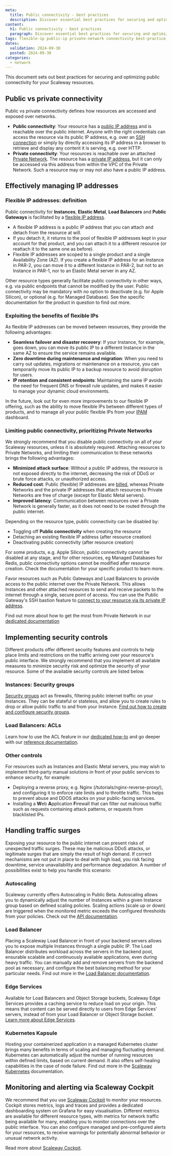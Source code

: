 ```yaml
---
meta:
  title: Public connectivity - best practices
  description: Discover essential best practices for securing and optimizing public connectivity in your Scaleway cloud environment. Learn how to enhance performance and ensure robust protection.
content:
  h1: Public connectivity - best practices
  paragraph: Discover essential best practices for securing and optimizing public connectivity in your Scaleway cloud environment. Learn how to enhance performance and ensure robust protection.
tags: flexible-ip public-ip private-network connectivity best-practice
dates:
  validation: 2024-09-30
  posted: 2024-09-30
categories:
  - network
---
```


This document sets out best practices for securing and optimizing public connectivity for your Scaleway resources.

## Public vs private connectivity

Public vs private connectivity defines how resources are accessed and exposed over networks.

- **Public connectivity**: Your resource has a [public IP address](/ipam/concepts/#public-flexible-ip-address) and is reachable over the public internet. Anyone with the right credentials can access the resource via its public IP address, e.g. over an [SSH connection](/instances/how-to/connect-to-instance/) or simply by directly accessing its IP address in a browser to retrieve and display any content it is serving, e.g. over HTTP.
- **Private connectivity**: Your resources is reachable over an attached [Private Network](/vpc/concepts/#private-networks). The resource has a [private IP address](/vpc/concepts/#private-ip-address), but it can only be accessed via this address from within the VPC of the Private Network. Such a resource may or may not also have a public IP address.

## Effectively managing IP addresses

### Flexible IP addresses: definition

Public connectivity for **Instances**, **Elastic Metal**, **Load Balancers** and **Public Gateways** is facilitated by a [flexible IP address](/ipam/concepts/#public-flexible-ip-address). 

- A flexible IP address is a public IP address that you can attach and detach from the resource at will. 
- If you detach it, it returns to the pool of flexible IP addresses kept in your account for that product, and you can attach it to a different resource (or reattach it to the same one as before).
- Flexible IP addresses are scoped to a single product and a single Availability Zone (AZ). If you create a flexible IP address for an Instance in PAR-2, you can move it to a different Instance in PAR-2, but not to an Instance in PAR-1, nor to an Elastic Metal server in any AZ.

Other resource types generally facilitate public connectivity in other ways, e.g. via public endpoints that cannot be modified by the user. Public connectivity may be mandatory with no option to deactivate (e.g. for Apple Silicon), or optional (e.g. for Managed Database). See the specific documentation for the product in question to find out more.

### Exploiting the benefits of flexible IPs

As flexible IP addresses can be moved between resources, they provide the following advantages: 

- **Seamless failover and disaster recovery**: If your Instance, for example, goes down, you can move its public IP to a different Instance in the same AZ to ensure the service remains available.
- **Zero downtime during maintenance and migration**: When you need to carry out updates, migrations or maintenance on a resource, you can temporarily move its public IP to a backup resource to avoid disruption for users.
- **IP retention and consistent endpoints**: Maintaining the same IP avoids the need for frequent DNS or firewall rule updates, and makes it easier to manage your dynamic cloud environments.

In the future, look out for even more improvements to our flexible IP offering, such as the ability to move flexible IPs between different types of products, and to manage all your public flexible IPs from your [IPAM](/ipam/) dashboard.

### Limiting public connectivity, prioritizing Private Networks

We strongly recommend that you disable public connectivity on all of your Scaleway resources, unless it is absolutely required. Attaching resources to Private Networks, and limiting their communication to these networks brings the following advantages:

- **Minimized attack surface**: Without a public IP address, the resource is not exposed directly to the internet, decreasing the risk of DDoS or brute force attacks, or unauthorized access.
- **Reduced cost**: Public (flexible) IP addresses are [billed](https://www.scaleway.com/en/pricing/), whereas Private Networks and the private IP addresses that attach resources to Private Networks are free of charge (except for Elastic Metal servers). 
- **Improved latency**: Communication between resources over a Private Network is generally faster, as it does not need to be routed through the public internet.

Depending on the resource type, public connectivity can be disabled by:
- Toggling off **Public connectivity** when creating the resource
- Detaching an existing flexible IP address (after resource creation)
- Deactivating public connectivity (after resource creation)

<Message type="note">
For some products, e.g. Apple Silicon, public connectivity cannot be disabled at any stage, and for other resources, eg Managed Databases for Redis, public connectivity options cannot be modified after resource creation. Check the documentation for your specific product to learn more.
</Message>

Favor resources such as Public Gateways and Load Balancers to provide access to the public internet over the Private Network. This allows Instances and other attached resources to send and receive packets to the internet through a single, secure point of access. You can use the Public Gateway's SSH bastion feature to [connect to your resource via its private IP address](/public-gateways/how-to/use-ssh-bastion/#how-to-connect-to-a-resource-behind-your-ssh-bastion).

Find out more about how to get the most from Private Network in our [dedicated documentation](/vpc/reference-content/getting-most-private-networks/)

## Implementing security controls

Different products offer different security features and controls to help place limits and restrictions on the traffic arriving over your resource's public interface. We strongly recommend that you implement all available measures to minimize security risk and optimize the security of your resource. Some of the available security controls are listed below.

### Instances: Security groups

[Security groups](/instances/concepts/#security-group) act as firewalls, filtering public internet traffic on your Instances. They can be stateful or stateless, and allow you to create rules to drop or allow public traffic to and from your Instance. [Find out how to create and configure security groups](/instances/how-to/use-security-groups/).

### Load Balancers: ACLs

<Macro id="acls" />

Learn how to use the ACL feature in our [dedicated how-to](/load-balancer/how-to/create-manage-acls/) and go deeper with our [reference documentation](/load-balancer/reference-content/acls/).

### Other controls

For resources such as Instances and Elastic Metal servers, you may wish to implement third-party manual solutions in front of your public services to enhance security, for example:

- Deploying a reverse proxy, e.g. Nginx (/tutorials/nginx-reverse-proxy/), and configuring it to enforce rate limits and to throttle traffic. This helps to prevent abuse and DDOS attacks on your public-facing services.
- Installing a **W**eb **A**pplication **F**irewall that can filter out malicious traffic such as requests containing attack patterns, or requests from blacklisted IPs.

## Handling traffic surges

Exposing your resource to the public internet can present risks of unexpected traffic surges. These may be malicious DDoS attacks, or legitimate surges that are simply the result of high demand. If correct mechanisms are not put in place to deal with high load, you risk facing downtime, service unavailability and performance degradation. A number of possibilities exist to help you handle this scenario:

### Autoscaling

Scaleway currently offers Autoscaling in Public Beta. Autoscaling allows you to dynamically adjust the number of Instances within a given Instance group based on defined scaling policies. Scaling actions (scale up or down) are triggered when the monitored metric exceeds the configured thresholds from your policies. Check out the [API documentation](https://www.scaleway.com/en/developers/api/autoscaling/).

### Load Balancer

Placing a Scaleway Load Balancer in front of your backend servers allows you to expose multiple Instances through a single public IP. The Load Balancer distributes workload across the servers in the backend pool, ensurable scalable and continuously available applications, even during heavy traffic. You can manually add and remove servers from the backend pool as necessary, and configure the best balancing method for your particular needs. Find out more in the [Load Balancer documentation](/load-balancer/).

### Edge Services

Available for Load Balancers and Object Storage buckets, Scaleway Edge Services provides a caching service to reduce load on your origin. This means that content can be served directly to users from Edge Services' servers, instead of from your Load Balancer or Object Storage bucket. [Learn more about Edge Services](/edge-services/).

### Kubernetes Kapsule

Hosting your containerized application in a managed Kubernetes cluster brings many benefits in terms of scaling and managing fluctuating demand. Kubernetes can automatically adjust the number of running resources within defined limits, based on current demand. It also offers self-healing capabilities in the case of node failure. Find out more in the [Scaleway Kubernetes](/kubernetes/) documentation.

## Monitoring and alerting via Scaleway Cockpit

We recommend that you use [Scaleway Cockpit](/cockpit/) to monitor your resources. Cockpit stores metrics, logs and traces and provides a dedicated dashboarding system on Grafana for easy visualisation. Different metrics are available for different resource types, with metrics for network traffic being available for many, enabling you to monitor connections over the public interface. You can also configure managed and pre-configured alerts for your resources, to receive warnings for potentially abnormal behavior or unusual network activity.

Read more about [Scaleway Cockpit](/cockpit/).




